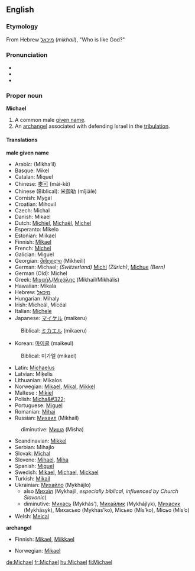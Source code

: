 ==English==

{{rank|America|servant|doctor|995|Michael|fee|excellent|Peter}}


===Etymology===
From Hebrew [[מיכאל]] (''mikhail''), "Who is like God?"

===Pronunciation===
*{{AHD|mī'kəl}}
*{{IPA|/ˈmaɪkəl/}}
*{{SAMPA|/"maIk@l/}}

===Proper noun===
'''Michael'''

#A common male [[given name]].
#An [[archangel]] associated with defending Israel in the [[tribulation]].

====Translations====

'''male given name'''
{{top}}
*Arabic: {{ARchar|[[ميخائيل]]}} (Mikha’il)
*Basque: Mikel
*Catalan: Miquel
*Chinese: [[麥可]] (mài-kě)
*Chinese (Biblical): 米迦勒 (mǐjiālè)
*Cornish: Mygal
*Croatian: Mihovil
*Czech: Michal
*Danish: Mikael
*Dutch: [[Michiel]], [[Michaël]], [[Michel]]
*Esperanto: Mikelo
*Estonian: Miikael
*Finnish: [[Mikael]]
*French: [[Michel]]
*Galician: Miguel
*Georgian: [[მიხეილი]] (Mikheili)
*German: Michael; ''(Switzerland)'' [[Michi]] ''(Zürich)'', [[Michue]] ''(Bern)''
*German (Old): Michel
*Greek: [[Μιχαήλ]]/[[Μιχάλης]] (Mikha&#237;l/Mikhális)
*Hawaiian: Mikala
*Hebrew: [[מיכאל]]
*Hungarian: Mihaly
*Irish: M&#237;che&#225;l, Mícéal
*Italian: [[Michele]] {{m}}
*Japanese: [[マイケル]] (maikeru)
:Biblical: [[ミカエル]] (mikaeru)
{{mid}}
*Korean: [[마이클]] (maikeul)
:Biblical: &#48120;&#44032;&#50648; (mikael)
*Latin: [[Michaelus]]
*Latvian: Mi&#311;elis
*Lithuanian: Mikalos
*Norwegian: [[Mikael]], [[Mikal]], [[Mikkel]]
*Maltese : [[Mikiel]]
*Polish: [[Micha&#322;]]
*Portuguese: [[Miguel]]
*Romanian: [[Mihai]]
*Russian: [[Михаил]] (Mikhaíl)
:diminutive: [[Миша]] (Mísha)
*Scandinavian: [[Mikkel]]
*Serbian: Mihajlo
*Slovak: [[Michal]]
*Slovene: [[Mihael]], [[Miha]]
*Spanish: [[Miguel]]
*Swedish: [[Mikael]], [[Michael]], [[Mickael]]
*Turkish: [[Mikail]]
*Ukrainian: [[Михайло]] (Mykhájlo)
**also [[Mихаїл]] (Mykhajíl, ''especially biblical, influenced by Church Slavonic'')
**diminutive: [[Михась]] (Мykhás’), [[Михайлик]] (Mykhájlyk), [[Михасик]] (Mykhásyk), Михасько (Mykhás’ko), Місько (Mís’ko), Місьо (Mís’o)
*Welsh: [[Meical]]
{{bottom}}

'''archangel'''
{{top}}
*Finnish: [[Mikael]], [[Miikkael]]
{{mid}}
*Norwegian: [[Mikael]]
{{bottom}}

[[de:Michael]]
[[fr:Michael]]
[[hu:Michael]]
[[fi:Michael]]